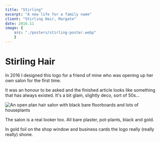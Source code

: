 ```yaml
---
title: "Stirling"
excerpt: "A new life for a family name"
client: "Stirling Hair, Margate"
date: 2016.11
image: { 
	src: "./posters/stirling-poster.webp" 
	}
---
```


# Stirling Hair

In 2016 I designed this logo for a friend of mine who was opening up her own salon for the first time.

It was an honour to be asked and the finished article looks like something that has always existed. It's a bit glam, slightly deco, sort of 50s...

<Image class="body-image" src={shop} alt="An open plan hair salon with black bare floorboards and lots of houseplants" />

The salon is a real looker too. All bare plaster, pot-plants, black and gold. 

In gold foil on the shop window and business cards the logo really (really really) shone.
